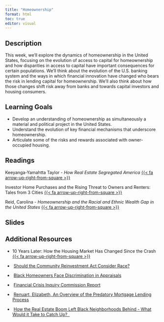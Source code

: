 ```yaml
---
title: "Homeownership"
format: html
toc: true
editor: visual
---
```


## Description

This week, we'll explore the dynamics of homeownership in the United States, focusing on the evolution of access to capital for homeownership and how disparities in access to capital have important consequences for certain populations. We'll think about the evolution of the U.S. banking system and the ways in which financial innovation have changed who bears the risk in lending capital for homeownership. We'll also think about how those changes shift risk away from banks and towards capital investors and housing consumers.

## Learning Goals

-   Develop an understanding of homeownership as simultaneously a material and political project in the United States.
-   Understand the evolution of key financial mechanisms that underscore homeownership.
-   Articulate some of the risks and rewards associated with owner-occupied housing.

## Readings

Keeyanga-Yamahtta Taylor - *How Real Estate Segregated America* [{{< fa arrow-up-right-from-square >}}](https://uofi.box.com/s/ysvbk93s48n8bb1p8ly91ns31gr529hi)

Investor Home Purchases and the Rising Threat to Owners and Renters: Tales from 3 Cities [{{< fa arrow-up-right-from-square >}}](https://uofi.box.com/s/qj4ct4v5tumx08x484rxytatl31eqpon)

Reid, Carolina - *Homeownership and the Racial and Ethnic Wealth Gap in the United States* [{{< fa arrow-up-right-from-square >}}](https://uofi.box.com/s/mfxcxqttmtzu5bdjl48sovnablhoci2y)

## Slides

## Additional Resources

- 10 Years Later: How the Housing Market Has Changed Since the Crash [{{< fa arrow-up-right-from-square >}}](https://uofi.box.com/s/kgzl1093i1uqyp53t0h8nj4wk6pd4mi8)

-    [Should the Community Reinvestment Act Consider Race?](https://www.urban.org/sites/default/files/publication/105283/should-the-community-reinvestment-act-consider-race_1.pdf)

-    [Black Homeowners Face Discrimination in Appraisals](https://www.nytimes.com/2020/08/25/realestate/blacks-minorities-appraisals-discrimination.html)

-    [Financial Crisis Inquiry Commission Report](https://www.govinfo.gov/content/pkg/GPO-FCIC/pdf/GPO-FCIC.pdf)

-    [Renuart, Elizabeth, An Overview of the Predatory Mortgage Lending Process](https://uofi.box.com/s/p04el32z1mns3j6xm2jvao7q6a5af4u6)

-    [How the Real Estate Boom Left Black Neighborhoods Behind - What Would it Take to Catch Up?  ](https://www.nytimes.com/2021/12/12/podcasts/the-daily/the-sunday-read-how-the-real-estate-boom-left-black-neighborhoods-behind.html)
